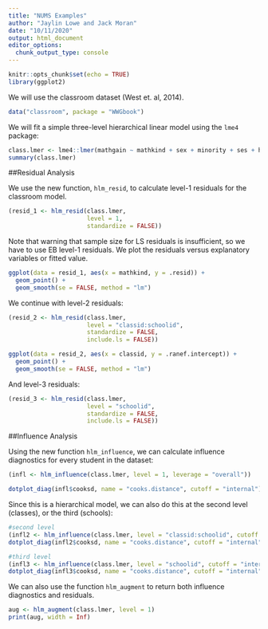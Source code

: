 ```yaml
---
title: "NUMS Examples"
author: "Jaylin Lowe and Jack Moran"
date: "10/11/2020"
output: html_document
editor_options: 
  chunk_output_type: console
---
```


```r
knitr::opts_chunk$set(echo = TRUE)
library(ggplot2)
```

We will use the classroom dataset (West et. al, 2014). 
```r
data("classroom", package = "WWGbook")
```

We will fit a simple three-level hierarchical linear model using the `lme4` package: 
```r
class.lmer <- lme4::lmer(mathgain ~ mathkind + sex + minority + ses + housepov + (1|schoolid/classid), data = classroom)
summary(class.lmer)
```

##Residual Analysis

We use the new function, `hlm_resid`, to calculate level-1 residuals for the classroom model.
```r
(resid_1 <- hlm_resid(class.lmer, 
                      level = 1, 
                      standardize = FALSE))
```

Note that warning that sample size for LS residuals is insufficient, so we have to use EB level-1 residuals. We plot the residuals versus explanatory variables or fitted value.
```r
ggplot(data = resid_1, aes(x = mathkind, y = .resid)) + 
  geom_point() + 
  geom_smooth(se = FALSE, method = "lm")
```

We continue with level-2 residuals:
```r
(resid_2 <- hlm_resid(class.lmer, 
                      level = "classid:schoolid", 
                      standardize = FALSE, 
                      include.ls = FALSE))

ggplot(data = resid_2, aes(x = classid, y = .ranef.intercept)) + 
  geom_point() + 
  geom_smooth(se = FALSE, method = "lm")
```

And level-3 residuals:
```r
(resid_3 <- hlm_resid(class.lmer, 
                      level = "schoolid", 
                      standardize = FALSE,
                      include.ls = FALSE))
```

##Influence Analysis 

Using the new function `hlm_influence`, we can calculate influence diagnostics for every student in the dataset: 
```r
(infl <- hlm_influence(class.lmer, level = 1, leverage = "overall"))
```

```r
dotplot_diag(infl$cooksd, name = "cooks.distance", cutoff = "internal")
```

Since this is a hierarchical model, we can also do this at the second level (classes), or the third (schools):
```r
#second level 
(infl2 <- hlm_influence(class.lmer, level = "classid:schoolid", cutoff = "internal"))
dotplot_diag(infl2$cooksd, name = "cooks.distance", cutoff = "internal")

#third level 
(infl3 <- hlm_influence(class.lmer, level = "schoolid", cutoff = "internal"))
dotplot_diag(infl3$cooksd, name = "cooks.distance", cutoff = "internal")
```

We can also use the function `hlm_augment` to return both influence diagnostics and residuals. 
```r
aug <- hlm_augment(class.lmer, level = 1)
print(aug, width = Inf)
```

